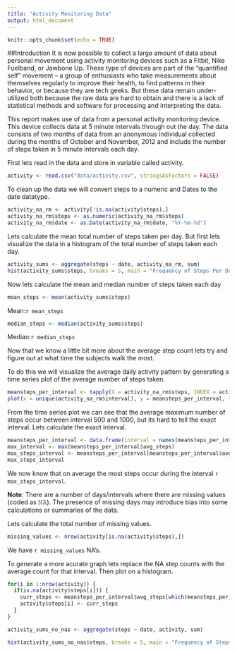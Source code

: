 ```yaml
---
title: "Activity Monitoring Data"
output: html_document
---
```


```r
knitr::opts_chunk$set(echo = TRUE)
```

##Introduction
It is now possible to collect a large amount of data about personal movement using activity monitoring devices such as a Fitbit, Nike Fuelband, or Jawbone Up. These type of devices are part of the “quantified self” movement – a group of enthusiasts who take measurements about themselves regularly to improve their health, to find patterns in their behavior, or because they are tech geeks. But these data remain under-utilized both because the raw data are hard to obtain and there is a lack of statistical methods and software for processing and interpreting the data.

This report makes use of data from a personal activity monitoring device. This device collects data at 5 minute intervals through out the day. The data consists of two months of data from an anonymous individual collected during the months of October and November, 2012 and include the number of steps taken in 5 minute intervals each day.

First lets read in the data and store in variable called activity.
```r
activity <- read.csv("data/activity.csv", stringsAsFactors = FALSE)
```

To clean up the data we will convert steps to a numeric and Dates to the date datatype.
```r
activity_na_rm <- activity[!is.na(activity$steps),]
activity_na_rm$steps <- as.numeric(activity_na_rm$steps)
activity_na_rm$date <- as.Date(activity_na_rm$date, "%Y-%m-%d")
```

Lets calculate the mean total number of steps taken per day. But first lets visualize the data in a histogram of the total number of steps taken each day.
```r
activity_sums <- aggregate(steps ~ date, activity_na_rm, sum)
hist(activity_sums$steps, breaks = 5, main = "Frequency of Steps Per Day", xlab = "Steps Per Day", ylab = "Frequency", col = "red")
```

Now lets calculate the mean and median number of steps taken each day
```r
mean_steps <- mean(activity_sums$steps)
```
Mean:`r mean_steps`

```r
median_steps <- median(activity_sums$steps)
```
Median:`r median_steps`

Now that we know a little bit more about the average step count lets try and figure out at what time the subjects walk the most.

To do this we will visualize the average daily activity pattern by generating a time series plot of the average number of steps taken.
```r
meansteps_per_interval <- tapply(X = activity_na_rm$steps, INDEX = activity_na_rm$interval, FUN = mean)
plot(x = unique(activity_na_rm$interval), y = meansteps_per_interval, type = "l", main = "Average Steps Taken at Interval (5min)", xlab = "Interval (5min)", ylab = "Average Steps", col = "red")
```

From the time series plot we can see that the average maximum number of steps occur between interval 500 and 1000, but its hard to tell the exact interval. Lets calculate the exact interval.
```r
meansteps_per_interval <- data.frame(interval = names(meansteps_per_interval), avg_steps = meansteps_per_interval, stringsAsFactors = FALSE)
max_interval <- max(meansteps_per_interval$avg_steps)
max_steps_interval <- meansteps_per_interval[meansteps_per_interval$avg_steps == max_interval,]$interval
max_steps_interval
```
We now know that on average the most steps occur during the interval `r max_steps_interval`.

**Note**: There are a number of days/intervals where there are missing values (coded as 𝙽𝙰). The presence of missing days may introduce bias into some calculations or summaries of the data.

Lets calculate the total number of missing values.
```r
missing_values <- nrow(activity[is.na(activity$steps),])
```

We have `r missing_values` NA's.

To generate a more acurate graph lets replace the NA step counts with the average count for that interval. Then plot on a histogram.
```r
for(i in 1:nrow(activity)) {
  if(is.na(activity$steps[i])) {
    curr_steps <- meansteps_per_interval$avg_steps[which(meansteps_per_interval$interval == activity$interval[i])]
    activity$steps[i] <- curr_steps
  }
}

activity_sums_no_nas <- aggregate(steps ~ date, activity, sum)

hist(activity_sums_no_nas$steps, breaks = 5, main = "Frequency of Steps Per Day", xlab = "Steps Per Day", ylab = "Frequency", col = "red")
```

